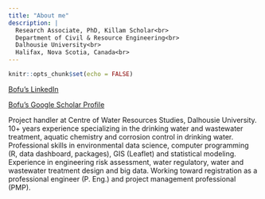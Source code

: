```yaml
---
title: "About me"
description: |
  Research Associate, PhD, Killam Scholar<br>
  Department of Civil & Resource Engineering<br>
  Dalhousie University<br>
  Halifax, Nova Scotia, Canada<br>
---
```


```r
knitr::opts_chunk$set(echo = FALSE)
```

[Bofu's LinkedIn](https://www.linkedin.com/in/bofu-li-8381a6198/)

[Bofu's Google Scholar Profile](https://scholar.google.com/citations?user=T10gXrMAAAAJ&hl=en&oi=ao)

Project handler at Centre of Water Resources Studies, Dalhousie University. 10+ years experience specializing in the drinking water and wastewater treatment, aquatic chemistry and corrosion control in drinking water. Professional skills in environmental data science, computer programming (R, data dashboard, packages), GIS (Leaflet) and statistical modeling. Experience in engineering risk assessment, water regulatory, water and wastewater treatment design and big data. Working toward registration as a professional engineer (P. Eng.) and project management professional (PMP). 